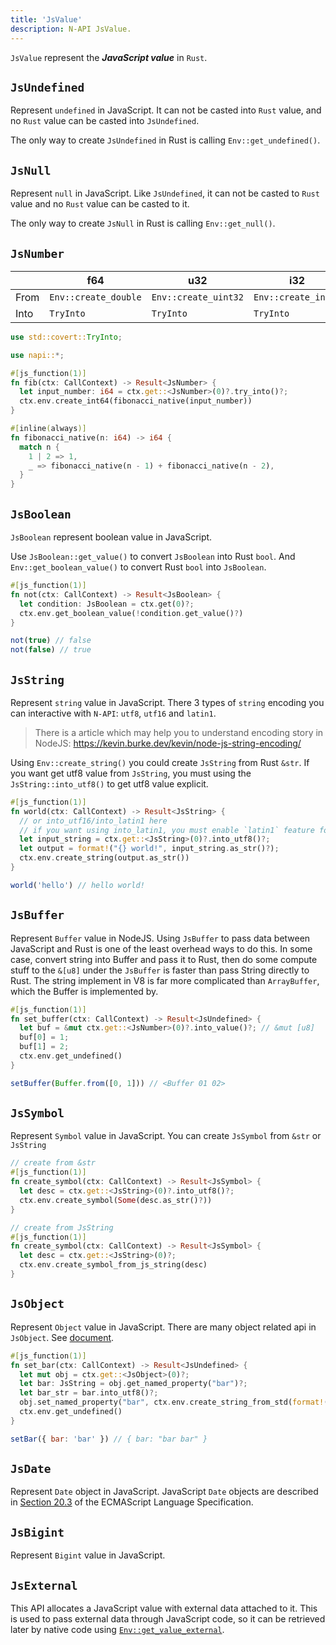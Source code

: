 ```yaml
---
title: 'JsValue'
description: N-API JsValue.
---
```


`JsValue` represent the **_JavaScript value_** in `Rust`.

## `JsUndefined`

Represent `undefined` in JavaScript. It can not be casted into `Rust` value, and no `Rust` value can be casted into `JsUndefined`.

The only way to create `JsUndefined` in Rust is calling `Env::get_undefined()`.

## `JsNull`

Represent `null` in JavaScript. Like `JsUndefined`, it can not be casted to `Rust` value and no `Rust` value can be casted to it.

The only way to create `JsNull` in Rust is calling `Env::get_null()`.

## `JsNumber`

|      | f64                  | u32                  | i32                 | i64                 |
| ---- | -------------------- | -------------------- | ------------------- | ------------------- |
| From | `Env::create_double` | `Env::create_uint32` | `Env::create_int32` | `Env::create_int64` |
| Into | `TryInto`            | `TryInto`            | `TryInto`           | `TryInto`           |

```rust
use std::covert::TryInto;

use napi::*;

#[js_function(1)]
fn fib(ctx: CallContext) -> Result<JsNumber> {
  let input_number: i64 = ctx.get::<JsNumber>(0)?.try_into()?;
  ctx.env.create_int64(fibonacci_native(input_number))
}

#[inline(always)]
fn fibonacci_native(n: i64) -> i64 {
  match n {
    1 | 2 => 1,
    _ => fibonacci_native(n - 1) + fibonacci_native(n - 2),
  }
}
```

## `JsBoolean`

`JsBoolean` represent boolean value in JavaScript.

Use `JsBoolean::get_value()` to convert `JsBoolean` into Rust `bool`. And `Env::get_boolean_value()` to convert Rust `bool` into `JsBoolean`.

```rust
#[js_function(1)]
fn not(ctx: CallContext) -> Result<JsBoolean> {
  let condition: JsBoolean = ctx.get(0)?;
  ctx.env.get_boolean_value(!condition.get_value()?)
}
```

```js
not(true) // false
not(false) // true
```

## `JsString`

Represent `string` value in JavaScript. There 3 types of `string` encoding you can interactive with `N-API`: `utf8`, `utf16` and `latin1`.

> There is a article which may help you to understand encoding story in NodeJS: https://kevin.burke.dev/kevin/node-js-string-encoding/

Using `Env::create_string()` you could create `JsString` from Rust `&str`.
If you want get utf8 value from `JsString`, you must using the `JsString::into_utf8()` to get utf8 value explicit.

```rust
#[js_function(1)]
fn world(ctx: CallContext) -> Result<JsString> {
  // or into_utf16/into_latin1 here
  // if you want using into_latin1, you must enable `latin1` feature for `napi-rs`.
  let input_string = ctx.get::<JsString>(0)?.into_utf8()?;
  let output = format!("{} world!", input_string.as_str()?);
  ctx.env.create_string(output.as_str())
}
```

```js
world('hello') // hello world!
```

## `JsBuffer`

<!-- 使用 JsBuffer 在 JavaScript 与 Rust 之间传递数据是开销最小的一种方式。 -->

Represent `Buffer` value in NodeJS. Using `JsBuffer` to pass data between JavaScript and Rust is one of the least overhead ways to do this.
In some case, convert string into Buffer and pass it to Rust, then do some compute stuff to the `&[u8]` under the `JsBuffer` is faster than pass String directly to Rust.
The string implement in V8 is far more complicated than `ArrayBuffer`, which the Buffer is implemented by.

```rust
#[js_function(1)]
fn set_buffer(ctx: CallContext) -> Result<JsUndefined> {
  let buf = &mut ctx.get::<JsNumber>(0)?.into_value()?; // &mut [u8]
  buf[0] = 1;
  buf[1] = 2;
  ctx.env.get_undefined()
}
```

```js
setBuffer(Buffer.from([0, 1])) // <Buffer 01 02>
```

## `JsSymbol`

Represent `Symbol` value in JavaScript. You can create `JsSymbol` from `&str` or `JsString`

```rust
// create from &str
#[js_function(1)]
fn create_symbol(ctx: CallContext) -> Result<JsSymbol> {
  let desc = ctx.get::<JsString>(0)?.into_utf8()?;
  ctx.env.create_symbol(Some(desc.as_str()?))
}
```

```rust
// create from JsString
#[js_function(1)]
fn create_symbol(ctx: CallContext) -> Result<JsSymbol> {
  let desc = ctx.get::<JsString>(0)?;
  ctx.env.create_symbol_from_js_string(desc)
}
```

## `JsObject`

Represent `Object` value in JavaScript. There are many object related api in `JsObject`. See [document](https://docs.rs/napi/latest/napi/struct.JsObject.html).

```rust
#[js_function(1)]
fn set_bar(ctx: CallContext) -> Result<JsUndefined> {
  let mut obj = ctx.get::<JsObject>(0)?;
  let bar: JsString = obj.get_named_property("bar")?;
  let bar_str = bar.into_utf8()?;
  obj.set_named_property("bar", ctx.env.create_string_from_std(format!("{} bar", bar_str.as_str()?)))?;
  ctx.env.get_undefined()
}
```

```js
setBar({ bar: 'bar' }) // { bar: "bar bar" }
```

## `JsDate`

Represent `Date` object in JavaScript. JavaScript `Date` objects are described in [Section 20.3](https://tc39.es/ecma262/#sec-date-objects) of the ECMAScript Language Specification.

## `JsBigint`

Represent `Bigint` value in JavaScript.

## `JsExternal`

This API allocates a JavaScript value with external data attached to it. This is used to pass external data through JavaScript code, so it can be retrieved later by native code using [`Env::get_value_external`](https://docs.rs/napi/latest/napi/struct.Env.html#method.get_value_external).
